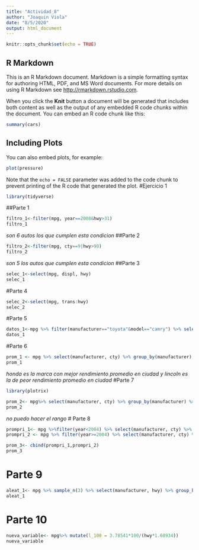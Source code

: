 ```yaml
---
title: "Actividad_8"
author: "Joaquin Viola"
date: "8/5/2020"
output: html_document
---
```


```r
knitr::opts_chunk$set(echo = TRUE)
```

## R Markdown

This is an R Markdown document. Markdown is a simple formatting syntax for authoring HTML, PDF, and MS Word documents. For more details on using R Markdown see <http://rmarkdown.rstudio.com>.

When you click the **Knit** button a document will be generated that includes both content as well as the output of any embedded R code chunks within the document. You can embed an R code chunk like this:

```r
summary(cars)
```

## Including Plots

You can also embed plots, for example:

```r
plot(pressure)
```

Note that the `echo = FALSE` parameter was added to the code chunk to prevent printing of the R code that generated the plot.
#Ejercicio 1
```r
library(tidyverse)
```
##Parte 1
```r
filtro_1<-filter(mpg, year==2008&hwy>31)
filtro_1
```
*son 6 autos los que cumplen esta condicion*
##Parte 2
```r
filtro_2<-filter(mpg, cty==9|hwy>90)
filtro_2
```
*son 5 los autos que cumplen esta condicion*
##Parte 3
```r
selec_1<-select(mpg, displ, hwy)
selec_1
```
#Parte 4
```r
selec_2<-select(mpg, trans:hwy)
selec_2
```
#Parte 5
```r
datos_1<-mpg %>% filter(manufacturer=="toyota"&model=="camry") %>% select(manufacturer, model, year, cyl, cty)
datos_1
```
#Parte 6
```r
prom_1 <- mpg %>% select(manufacturer, cty) %>% group_by(manufacturer) %>% summarise_at(c("cty"), mean) %>% arrange(desc(cty))
prom_1
```
*honda es la marca con mejor rendimiento promedio en ciudad y lincoln es la de peor rendimiento promedio en ciudad*
#Parte 7
```r
library(plotrix)
```

```r
prom_2<- mpg%>% select(manufacturer, cty) %>% group_by(manufacturer) %>% summarise(media=mean(cty), error=std.error(cty))
prom_2
```
*no puedo hacer el rango*
# Parte 8
```r
prompri_1<- mpg %>%filter(year<2004) %>% select(manufacturer, cty) %>% group_by(manufacturer) %>% summarise(rendimiento_viejo=mean(cty))
prompri_2 <- mpg %>% filter(year>=2004) %>% select(manufacturer, cty) %>% group_by(manufacturer) %>% summarise(rendimiento_nuevo=mean(cty))
```
```r
prom_3<- cbind(prompri_1,prompri_2)
prom_3
```

# Parte 9
```r
aleat_1<- mpg %>% sample_n(3) %>% select(manufacturer, hwy) %>% group_by(manufacturer) %>% summarise(rend_ruta=mean(hwy)) %>% arrange(desc(rend_ruta))
aleat_1
```
# Parte 10
```r
nueva_variable<- mpg%>% mutate(l_100 = 3.78541*100/(hwy*1.60934))
nueva_variable
```
